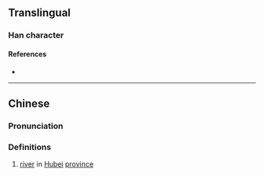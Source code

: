 {{also|浕}}
{{character info/new}}
==Translingual==

===Han character===
{{Han char|rn=85|rad=水|as=14|sn=17|four=35117|canj=ELMT|ids=⿰氵盡}}

====References====
* {{Han ref|kx=0655.310|dkj=18492|dj=1066.050|hdz=31774.030|uh=6FDC|ud=28636|bh=ED53|bd=60755}}

----

==Chinese==
{{zh-forms|s=浕}}

===Pronunciation===
{{zh-pron
|m=jìn
|c=zeon6
|mc=y
|oc=y
|ma=
|cat=pn
}}

===Definitions===
{{zh-hanzi}}

# [[river]] in [[Hubei]] [[province]]